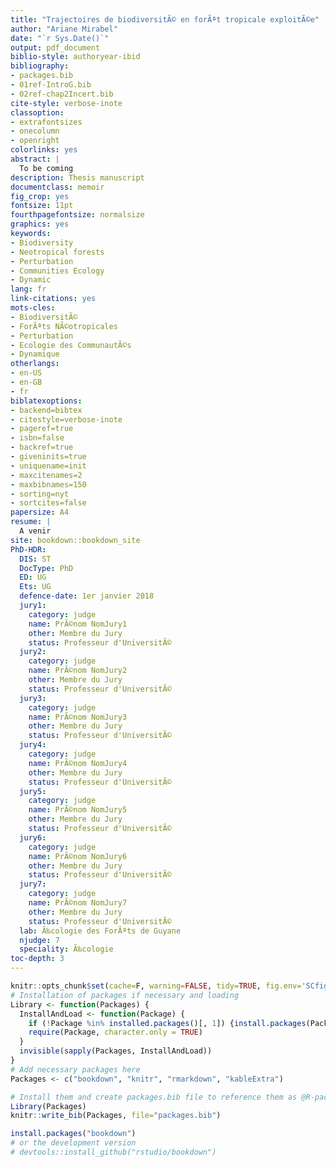 ```yaml
--- 
title: "Trajectoires de biodiversitÃ© en forÃªt tropicale exploitÃ©e"
author: "Ariane Mirabel"
date: "`r Sys.Date()`"
output: pdf_document
biblio-style: authoryear-ibid
bibliography:
- packages.bib
- 01ref-IntroG.bib
- 02ref-chap2Incert.bib
cite-style: verbose-inote
classoption:
- extrafontsizes
- onecolumn
- openright
colorlinks: yes
abstract: |
  To be coming
description: Thesis manuscript
documentclass: memoir
fig_crop: yes
fontsize: 11pt
fourthpagefontsize: normalsize
graphics: yes
keywords:
- Biodiversity
- Neotropical forests
- Perturbation
- Communities Ecology
- Dynamic
lang: fr
link-citations: yes
mots-cles:
- BiodiversitÃ©
- ForÃªts NÃ©otropicales
- Perturbation
- Ecologie des CommunautÃ©s
- Dynamique
otherlangs:
- en-US
- en-GB
- fr
biblatexoptions:
- backend=bibtex
- citestyle=verbose-inote
- pageref=true
- isbn=false
- backref=true
- giveninits=true
- uniquename=init
- maxcitenames=2
- maxbibnames=150
- sorting=nyt
- sortcites=false
papersize: A4
resume: |
  A venir
site: bookdown::bookdown_site
PhD-HDR:
  DIS: ST
  DocType: PhD
  ED: UG
  Ets: UG
  defence-date: 1er janvier 2018
  jury1:
    category: judge
    name: PrÃ©nom NomJury1
    other: Membre du Jury
    status: Professeur d'UniversitÃ©
  jury2:
    category: judge
    name: PrÃ©nom NomJury2
    other: Membre du Jury
    status: Professeur d'UniversitÃ©
  jury3:
    category: judge
    name: PrÃ©nom NomJury3
    other: Membre du Jury
    status: Professeur d'UniversitÃ©
  jury4:
    category: judge
    name: PrÃ©nom NomJury4
    other: Membre du Jury
    status: Professeur d'UniversitÃ©
  jury5:
    category: judge
    name: PrÃ©nom NomJury5
    other: Membre du Jury
    status: Professeur d'UniversitÃ©
  jury6:
    category: judge
    name: PrÃ©nom NomJury6
    other: Membre du Jury
    status: Professeur d'UniversitÃ©
  jury7:
    category: judge
    name: PrÃ©nom NomJury7
    other: Membre du Jury
    status: Professeur d'UniversitÃ©
  lab: Ã‰cologie des ForÃªts de Guyane
  njudge: 7
  speciality: Ã‰cologie
toc-depth: 3
---
```


<!-- knitr and R options (packages, ...) --> 
```r
knitr::opts_chunk$set(cache=F, warning=FALSE, tidy=TRUE, fig.env='SCfigure', out.width='80%', fig.asp=.75, fig.align='center')
# Installation of packages if necessary and loading
Library <- function(Packages) {
  InstallAndLoad <- function(Package) {
    if (!Package %in% installed.packages()[, 1]) {install.packages(Package)}
    require(Package, character.only = TRUE)
  }
  invisible(sapply(Packages, InstallAndLoad))
}
# Add necessary packages here
Packages <- c("bookdown", "knitr", "rmarkdown", "kableExtra")

# Install them and create packages.bib file to reference them as @R-package
Library(Packages)
knitr::write_bib(Packages, file="packages.bib")
```

```r
install.packages("bookdown")
# or the development version
# devtools::install_github("rstudio/bookdown")
```

\mainmatter
 

